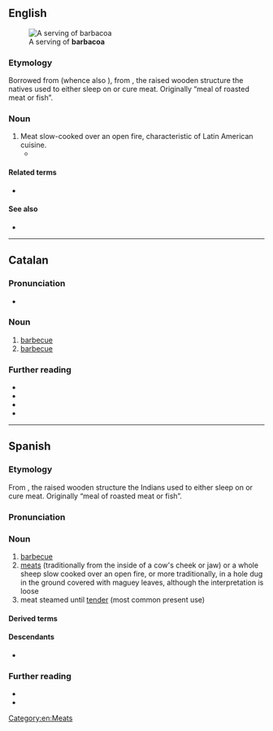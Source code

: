 ==English==
[[File:Barbacoa (en Hidalgo).JPG|thumb|A serving of '''barbacoa''']]

===Etymology===
Borrowed from {{bor|en|es|barbacoa}} (whence also {{doublet|en|barbecue|notext=1}}), from {{der|en|tnq|barbakoa||framework of sticks}}, the raised wooden structure the natives used to either sleep on or cure meat. Originally “meal of roasted meat or fish”.

===Noun===
{{en-noun|-}}

# Meat slow-cooked over an open fire, characteristic of Latin American cuisine.
#* {{quote-journal|en|date=January 16, 2004|author=Mike Sula|title=The Cooking Life|work=Chicago Reader|url=https://securesite.chireader.com/cgi-bin/Archive/abridged2.bat?path=2004/040116/RESTBOX
|passage=At first Andablo tried to make '''barbacoa''' with cow heads, but something about American beef didn't taste right. "}}

====Related terms====
* {{l|en|barbecue}}

====See also====
* {{pedia}}

[[Category:en:Meats]]

----

==Catalan==

===Pronunciation===
* {{ca-IPA|ó}}

===Noun===
{{ca-noun|f}}

# [[barbecue]] {{gloss|fireplace or pit for grilling food}}
# [[barbecue]] {{gloss|meat that has been cooked in such an apparatus}}

===Further reading===
* {{R:IEC2}}
* {{R:GDLC}}
* {{R:DNV}}
* {{pedia|lang=ca}}

----

==Spanish==

===Etymology===
From {{bor|es|tnq|barbakoa||framework of sticks}}, the raised wooden structure the Indians used to either sleep on or cure meat. Originally “meal of roasted meat or fish”.

===Pronunciation===
{{es-pr}}

===Noun===
{{es-noun|f}}

# [[barbecue]] {{gloss|fireplace or pit for grilling food}}
# [[meat]]s (traditionally from the inside of a cow's cheek or jaw) or a whole sheep slow cooked over an open fire, or more traditionally, in a hole dug in the ground covered with maguey leaves, although the interpretation is loose
# meat steamed until [[tender]] (most common present use)

====Derived terms====
{{col3|es
|salsa barbacoa
}}

====Descendants====
* {{desc|en|barbecue}}

===Further reading===
* {{R:es:DRAE}}
* {{pedia|lang=es}}